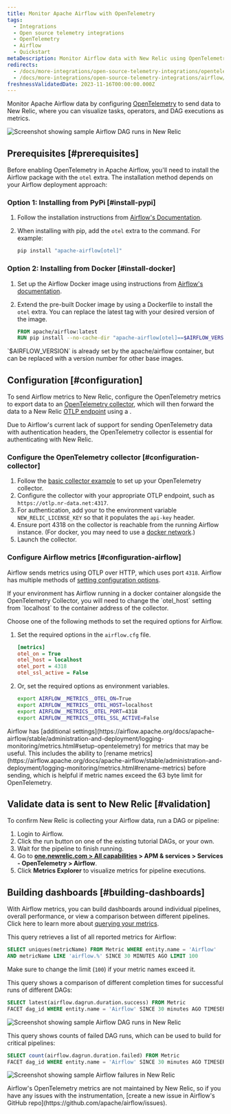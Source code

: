 ```yaml
---
title: Monitor Apache Airflow with OpenTelemetry
tags:
  - Integrations
  - Open source telemetry integrations
  - OpenTelemetry
  - Airflow
  - Quickstart
metaDescription: Monitor Airflow data with New Relic using OpenTelemetry.
redirects:
  - /docs/more-integrations/open-source-telemetry-integrations/opentelemetry/airflow/monitoring-airflow-ot
  - /docs/more-integrations/open-source-telemetry-integrations/airflow/monitoring-airflow-ot
freshnessValidatedDate: 2023-11-16T00:00:00.000Z
---
```


Monitor Apache Airflow data by configuring [OpenTelemetry](https://airflow.apache.org/docs/apache-airflow/stable/administration-and-deployment/logging-monitoring/metrics.html#setup-opentelemetry) to send data to New Relic, where you can visualize tasks, operators, and DAG executions as metrics.

<img
  title="Screenshot showing sample Airflow DAG runs in New Relic"
  alt="Screenshot showing sample Airflow DAG runs in New Relic"
  src="/images/opentelemetry_screenshot_airflow_01.webp"
/>

## Prerequisites [#prerequisites]

Before enabling OpenTelemetry in Apache Airflow, you'll need to install the Airflow package with the `otel` extra. The installation method depends on your Airflow deployment approach:

### Option 1: Installing from PyPi [#install-pypi]

1. Follow the installation instructions from [Airflow's Documentation](https://airflow.apache.org/docs/apache-airflow/stable/installation/installing-from-pypi.html).
2. When installing with pip, add the `otel` extra to the command. For example:

   ```sh
   pip install "apache-airflow[otel]"
   ```

### Option 2: Installing from Docker [#install-docker]

1. Set up the Airflow Docker image using instructions from [Airflow's documentation](https://airflow.apache.org/docs/docker-stack/index.html).
2. Extend the pre-built Docker image by using a Dockerfile to install the `otel` extra. You can replace the latest tag with your desired version of the image.

   ```dockerfile
   FROM apache/airflow:latest
   RUN pip install --no-cache-dir "apache-airflow[otel]==$AIRFLOW_VERSION"
   ```

<Callout variant="tip">
  `$AIRFLOW_VERSION` is already set by the apache/airflow container, but can be replaced with a version number for other base images.
</Callout>

## Configuration [#configuration]

To send Airflow metrics to New Relic, configure the OpenTelemetry metrics to export data to an [OpenTelemetry collector](/docs/more-integrations/open-source-telemetry-integrations/opentelemetry/collector/opentelemetry-collector-intro/), which will then forward the data to a New Relic [OTLP endpoint](/docs/more-integrations/open-source-telemetry-integrations/opentelemetry/opentelemetry-setup/#note-endpoints) using a <InlinePopover type="licenseKey"/>.

<Callout variant="important">
  Due to Airflow's current lack of support for sending OpenTelemetry data with authentication headers, the OpenTelemetry collector is essential for authenticating with New Relic.
</Callout>

### Configure the OpenTelemetry collector [#configuration-collector]

1. Follow the [basic collector example](/docs/more-integrations/open-source-telemetry-integrations/opentelemetry/collector/opentelemetry-collector-basic/) to set up your OpenTelemetry collector.
2. Configure the collector with your appropriate OTLP endpoint, such as `https://otlp.nr-data.net:4317`.
3. For authentication, add your <InlinePopover type="licenseKey"/> to the environment variable `NEW_RELIC_LICENSE_KEY` so that it populates the `api-key` header.
4. Ensure port 4318 on the collector is reachable from the running Airflow instance. (For docker, you may need to use a [docker network](https://docs.docker.com/network/).)
5. Launch the collector.

### Configure Airflow metrics [#configuration-airflow]

Airflow sends metrics using OTLP over HTTP, which uses port `4318`. Airflow has multiple methods of [setting configuration options](https://airflow.apache.org/docs/apache-airflow/stable/howto/set-config.html).

<Callout variant="important">
  If your environment has Airflow running in a docker container alongside the OpenTelemetry Collector, you will need to change the `otel_host` setting from `localhost` to the container address of the collector.
</Callout>

Choose one of the following methods to set the required options for Airflow.

1. Set the required options in the `airflow.cfg` file.

   ```ini
   [metrics]
   otel_on = True
   otel_host = localhost
   otel_port = 4318
   otel_ssl_active = False
   ```

2. Or, set the required options as environment variables.

   ```sh
   export AIRFLOW__METRICS__OTEL_ON=True
   export AIRFLOW__METRICS__OTEL_HOST=localhost
   export AIRFLOW__METRICS__OTEL_PORT=4318
   export AIRFLOW__METRICS__OTEL_SSL_ACTIVE=False
   ```

<Callout variant="tip">
  Airflow has [additional settings](https://airflow.apache.org/docs/apache-airflow/stable/administration-and-deployment/logging-monitoring/metrics.html#setup-opentelemetry) for metrics that may be useful. This includes the ability to [rename metrics](https://airflow.apache.org/docs/apache-airflow/stable/administration-and-deployment/logging-monitoring/metrics.html#rename-metrics) before sending, which is helpful if metric names exceed the 63 byte limit for OpenTelemetry.
</Callout>

## Validate data is sent to New Relic [#validation]

To confirm New Relic is collecting your Airflow data, run a DAG or pipeline:

1. Login to Airflow.
2. Click the run button on one of the existing tutorial DAGs, or your own.
3. Wait for the pipeline to finish running.
4. Go to <DNT>**[one.newrelic.com > All capabilities](https://one.newrelic.com/all-capabilities) > APM & services > Services - OpenTelemetry > Airflow**</DNT>.
5. Click <DNT>**Metrics Explorer**</DNT> to visualize metrics for pipeline executions.

## Building dashboards [#building-dashboards]

With Airflow metrics, you can build dashboards around individual pipelines, overall performance, or view a comparison between different pipelines. Click here to learn more about [querying your metrics](/docs/data-apis/understand-data/metric-data/query-metric-data-type/).

This query retrieves a list of all reported metrics for Airflow:

```sql
SELECT uniques(metricName) FROM Metric WHERE entity.name = 'Airflow' 
AND metricName LIKE 'airflow.%' SINCE 30 MINUTES AGO LIMIT 100
```

Make sure to change the limit (`100`) if your metric names exceed it.

This query shows a comparison of different completion times for successful runs of different DAGs:

```sql
SELECT latest(airflow.dagrun.duration.success) FROM Metric 
FACET dag_id WHERE entity.name = 'Airflow' SINCE 30 minutes AGO TIMESERIES
```

<img
  title="Screenshot showing sample Airflow DAG runs in New Relic"
  alt="Screenshot showing sample Airflow DAG runs in New Relic"
  src="/images/opentelemetry_screenshot_airflow_01.webp"
/>

This query shows counts of failed DAG runs, which can be used to build <InlinePopover type="alerts"/> for critical pipelines:

```sql
SELECT count(airflow.dagrun.duration.failed) FROM Metric 
FACET dag_id WHERE entity.name = 'Airflow' SINCE 30 minutes AGO TIMESERIES
```

<img
  title="Screenshot showing sample Airflow failures in New Relic"
  alt="Screenshot showing sample Airflow failures in New Relic"
  src="/images/opentelemetry_screenshot_airflow_02.webp"
/>

<Callout variant="important">
  Airflow's OpenTelemetry metrics are not maintained by New Relic, so if you have any issues with the instrumentation, [create a new issue in Airflow's GitHub repo](https://github.com/apache/airflow/issues).
</Callout>

<InstallFeedback/>
